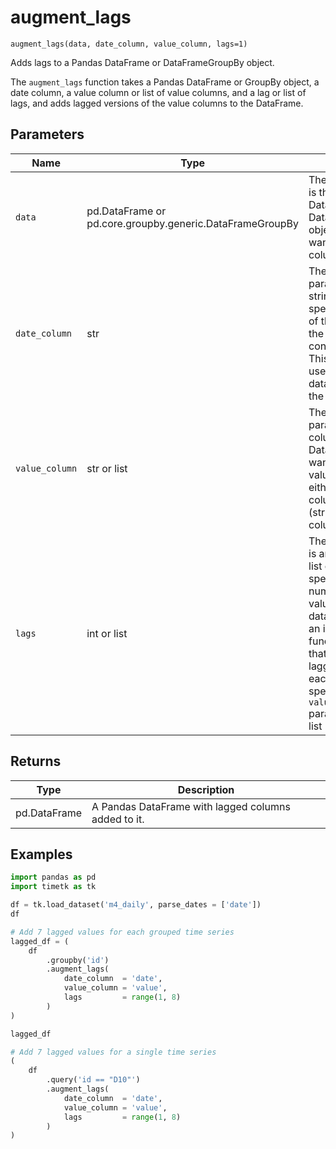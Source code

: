 # augment_lags { #timetk.augment_lags }

`augment_lags(data, date_column, value_column, lags=1)`

Adds lags to a Pandas DataFrame or DataFrameGroupBy object.

The `augment_lags` function takes a Pandas DataFrame or GroupBy object, a date column, a value column or list of value columns, and a lag or list of lags, and adds lagged versions of the value columns to the DataFrame.

## Parameters

| Name           | Type                                                     | Description                                                                                                                                                                                                                                                                     | Default    |
|----------------|----------------------------------------------------------|---------------------------------------------------------------------------------------------------------------------------------------------------------------------------------------------------------------------------------------------------------------------------------|------------|
| `data`         | pd.DataFrame or pd.core.groupby.generic.DataFrameGroupBy | The `data` parameter is the input DataFrame or DataFrameGroupBy object that you want to add lagged columns to.                                                                                                                                                                  | _required_ |
| `date_column`  | str                                                      | The `date_column` parameter is a string that specifies the name of the column in the DataFrame that contains the dates. This column will be used to sort the data before adding the lagged values.                                                                              | _required_ |
| `value_column` | str or list                                              | The `value_column` parameter is the column(s) in the DataFrame that you want to add lagged values for. It can be either a single column name (string) or a list of column names.                                                                                                | _required_ |
| `lags`         | int or list                                              | The `lags` parameter is an integer or a list of integers that specifies the number of lagged values to add to the dataframe. If it is an integer, the function will add that number of lagged values for each column specified in the `value_column` parameter. If it is a list | `1`        |

## Returns

| Type         | Description                                         |
|--------------|-----------------------------------------------------|
| pd.DataFrame | A Pandas DataFrame with lagged columns added to it. |

## Examples

```python
import pandas as pd
import timetk as tk

df = tk.load_dataset('m4_daily', parse_dates = ['date'])
df
```

```python
# Add 7 lagged values for each grouped time series
lagged_df = (
    df 
        .groupby('id')
        .augment_lags(
            date_column  = 'date',
            value_column = 'value',
            lags         = range(1, 8)
        )
)

lagged_df
```

```python
# Add 7 lagged values for a single time series
(
    df 
        .query('id == "D10"')
        .augment_lags(
            date_column  = 'date',
            value_column = 'value',
            lags         = range(1, 8)
        )
)
```